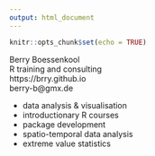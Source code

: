 ```yaml
---
output: html_document
---
```


```r
knitr::opts_chunk$set(echo = TRUE)
```

Berry Boessenkool  
R training and consulting  
https://brry.github.io  
berry-b@gmx.de  

- data analysis & visualisation
- introductionary R courses
- package development
- spatio-temporal data analysis
- extreme value statistics
